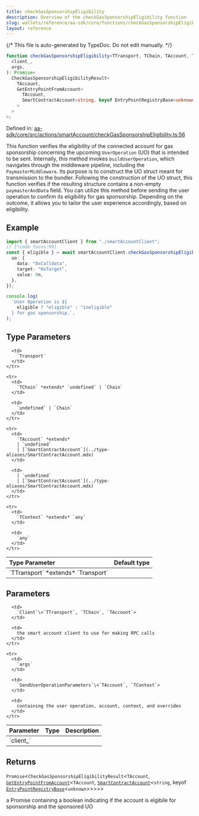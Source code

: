 ```yaml
---
title: checkGasSponsorshipEligibility
description: Overview of the checkGasSponsorshipEligibility function
slug: wallets/reference/aa-sdk/core/functions/checkGasSponsorshipEligibility
layout: reference
---
```


{/* This file is auto-generated by TypeDoc. Do not edit manually. */}

```ts
function checkGasSponsorshipEligibility<TTransport, TChain, TAccount, TContext>(
  client_,
  args,
): Promise<
  CheckGasSponsorshipEligibilityResult<
    TAccount,
    GetEntryPointFromAccount<
      TAccount,
      SmartContractAccount<string, keyof EntryPointRegistryBase<unknown>>
    >
  >
>;
```

Defined in: [aa-sdk/core/src/actions/smartAccount/checkGasSponsorshipEligibility.ts:56](https://github.com/alchemyplatform/aa-sdk/blob/153785ddc87beb160382c2bae7dbafa4a66ade9a/aa-sdk/core/src/actions/smartAccount/checkGasSponsorshipEligibility.ts#L56)

This function verifies the eligibility of the connected account for gas sponsorship concerning the upcoming `UserOperation` (UO) that is intended to be sent.
Internally, this method invokes `buildUserOperation`, which navigates through the middleware pipeline, including the `PaymasterMiddleware`. Its purpose is to construct the UO struct meant for transmission to the bundler. Following the construction of the UO struct, this function verifies if the resulting structure contains a non-empty `paymasterAndData` field.
You can utilize this method before sending the user operation to confirm its eligibility for gas sponsorship. Depending on the outcome, it allows you to tailor the user experience accordingly, based on eligibility.

## Example

```ts
import { smartAccountClient } from "./smartAccountClient";
// [!code focus:99]
const { eligible } = await smartAccountClient.checkGasSponsorshipEligibility({
  uo: {
    data: "0xCalldata",
    target: "0xTarget",
    value: 0n,
  },
});

console.log(
  `User Operation is ${
    eligible ? "eligible" : "ineligible"
  } for gas sponsorship.`,
);
```

## Type Parameters

<table>
  <thead>
    <tr>
      <th align="left">Type Parameter</th>
      <th align="left">Default type</th>
    </tr>
  </thead>

  <tbody>
    <tr>
      <td>
        `TTransport` *extends* `Transport`
      </td>

      <td>
        `Transport`
      </td>
    </tr>

    <tr>
      <td>
        `TChain` *extends* `undefined` | `Chain`
      </td>

      <td>
        `undefined` | `Chain`
      </td>
    </tr>

    <tr>
      <td>
        `TAccount` *extends*
        | `undefined`
        | [`SmartContractAccount`](../type-aliases/SmartContractAccount.mdx)
      </td>

      <td>
        | `undefined`
        | [`SmartContractAccount`](../type-aliases/SmartContractAccount.mdx)
      </td>
    </tr>

    <tr>
      <td>
        `TContext` *extends* `any`
      </td>

      <td>
        `any`
      </td>
    </tr>

  </tbody>
</table>

## Parameters

<table>
  <thead>
    <tr>
      <th align="left">Parameter</th>
      <th align="left">Type</th>
      <th align="left">Description</th>
    </tr>
  </thead>

  <tbody>
    <tr>
      <td>
        `client_`
      </td>

      <td>
        `Client`\<`TTransport`, `TChain`, `TAccount`>
      </td>

      <td>
        the smart account client to use for making RPC calls
      </td>
    </tr>

    <tr>
      <td>
        `args`
      </td>

      <td>
        `SendUserOperationParameters`\<`TAccount`, `TContext`>
      </td>

      <td>
        containing the user operation, account, context, and overrides
      </td>
    </tr>

  </tbody>
</table>

## Returns

`Promise`\<`CheckGasSponsorshipEligibilityResult`\<`TAccount`, [`GetEntryPointFromAccount`](../type-aliases/GetEntryPointFromAccount.mdx)\<`TAccount`, [`SmartContractAccount`](../type-aliases/SmartContractAccount.mdx)\<`string`, keyof [`EntryPointRegistryBase`](../interfaces/EntryPointRegistryBase.mdx)\<`unknown`>>>>>

a Promise containing a boolean indicating if the account is elgibile for sponsorship and the sponsored UO
